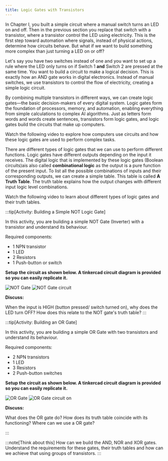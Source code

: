 ```yaml
---
title: Logic Gates with Transistors
---
```



In Chapter I, you built a simple circuit where a manual switch turns an LED on and off. Then in the previous section you replace that switch with a transistor, where a transistor control the LED using electricity. This is the first step toward automation where signals, instead of physical actions, determine how circuits behave. But what if we want to build something more complex than just turning a LED on or off?

Let's say you have two switches instead of one and you want to set up a rule where the LED only turns on if Switch 1 **and** Switch 2 are pressed at the same time. You want to build a circuit to make a logical decision. This is exactly how an AND gate works in digital electronics. Instead of manual switches, we use transistors to control the flow of electricity, creating a simple logic circuit.

By combining multiple transistors in different ways, we can create logic gates—the basic decision-makers of every digital system. Logic gates form the foundation of processors, memory, and automation, enabling everything from simple calculations to complex AI algorithms. Just as letters form words and words create sentences, transistors form logic gates, and logic gates build the circuits that make up computers.

Watch the following video to explore how computers use circuits and how these logic gates are used to perform complex tasks.

<div class='not-content'>
  <YouTube id='ZoqMiFKspAA' params='fs=1&modestbranding=1&rel=0&autoplay=1' />
</div>

There are different types of logic gates that we can use to perform different functions. Logic gates have different outputs depending on the input it receives. The digital logic that is implemented by these logic gates (Boolean circuits)ais also called **combinational logic** as the output is a pure function of the present input. To list all the possible combinations of inputs and their corresponding outputs, we can create a simple table. This table is called **A Truth Table**.
The truth table explains how the output changes with different input logic level combinations.

Watch the following video to learn about different types of logic gates and their truth tables.

<div class='not-content'>
  <YouTube id='INEtYZqtjTo' params='fs=1&modestbranding=1&rel=0&autoplay=1' />
</div>

:::tip[Activity: Building a Simple NOT Logic Gate]

In this activity, you are building a simple NOT Gate (Inverter) with a transistor and understand its behaviour.

Required components:

- 1 NPN transistor
- 1 LED
- 2 Resistors
- 1 Push-button or switch

**Setup the circuit as shown below. A tinkercad circuit diagram is provided so you can easily replicate it.**

![NOT Gate](../images-common/NOT-gate.png)
![NOT Gate circuit](../images-common/NOT-gate-tinkercad.png)

**Discuss:**

When the input is HIGH (button pressed/ switch turned on), why does the LED turn OFF? How does this relate to the NOT gate's truth table?
:::

:::tip[Activity: Building an OR Gate]

In this activity, you are building a simple OR Gate with two transistors and understand its behaviour.

Required components:

- 2 NPN transistors
- 1 LED
- 3 Resistors
- 2 Push-button switches

**Setup the circuit as shown below. A tinkercad circuit diagram is provided so you can easily replicate it.**

![OR Gate](../images-common/OR-gate.png)
![OR Gate circuit on](../images-common/OR-gate-on.png)

**Discuss:**

What does the OR gate do? How does its truth table coincide with its functioning? Where can we use a OR gate?

:::

:::note[Think about this]
How can we build the AND, NOR and XOR gates. Understand the requirements for these gates, their truth tables and how can we achieve that using groups of transistors.
:::
